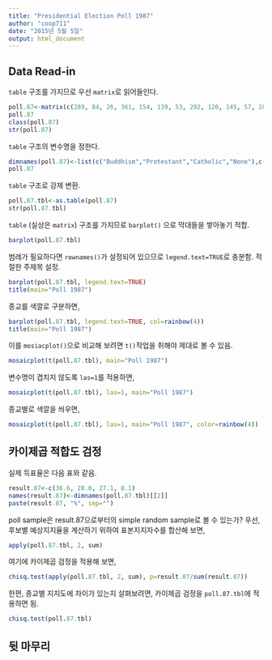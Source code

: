 ```yaml
---
title: "Presidential Election Poll 1987"
author: "coop711"
date: "2015년 5월 5일"
output: html_document
---
```


Data Read-in
------------

`table` 구조를 가지므로 우선 `matrix`로 읽어들인다.

```r
poll.87<-matrix(c(289, 84, 26, 361, 154, 139, 53, 292, 126, 145, 57, 287, 61, 29, 11, 80), nrow=4, ncol=4)
poll.87
class(poll.87)
str(poll.87)
```

`table` 구조의 변수명을 정한다.

```r
dimnames(poll.87)<-list(c("Buddhism","Protestant","Catholic","None"),c("Roh","YS","DJ","JP"))
poll.87
```

`table` 구조로 강제 변환.

```r
poll.87.tbl<-as.table(poll.87)
str(poll.87.tbl)
```

`table` (실상은 `matrix`) 구조를 가지므로 `barplot()` 으로 막대들을 쌓아놓기 적합.

```r
barplot(poll.87.tbl)
```

범례가 필요하다면 `rownames()`가 설정되어 있으므로 `legend.text=TRUE`로 충분함. 적절한 주제목 설정.

```r
barplot(poll.87.tbl, legend.text=TRUE)
title(main="Poll 1987")
```

종교를 색깔로 구분하면,

```r
barplot(poll.87.tbl, legend.text=TRUE, col=rainbow(4))
title(main="Poll 1987")
```


이를 `mosiacplot()`으로 비교해 보려면 `t()`작업을 취해야 제대로 볼 수 있음.

```r
mosaicplot(t(poll.87.tbl), main="Poll 1987")
```

변수명이 겹치지 않도록 `las=1`를 적용하면,

```r
mosaicplot(t(poll.87.tbl), las=1, main="Poll 1987")
```

종교별로 색깔을 씌우면,

```r
mosaicplot(t(poll.87.tbl), las=1, main="Poll 1987", color=rainbow(4))
```

카이제곱 적합도 검정
--------------------

실제 득표율은 다음 표와 같음.

```r
result.87<-c(36.6, 28.0, 27.1, 8.1)
names(result.87)<-dimnames(poll.87.tbl)[[2]]
paste(result.87, "%", sep="")
```

poll sample은 result.87으로부터의 simple random sample로 볼 수 있는가?
우선, 후보별 예상지지율을 계산하기 위하여 표본지지자수를 합산해 보면,

```r
apply(poll.87.tbl, 2, sum)
```

여기에 카이제곱 검정을 적용해 보면,

```r
chisq.test(apply(poll.87.tbl, 2, sum), p=result.87/sum(result.87))
```

한편, 종교별 지지도에 차이가 있는지 살펴보려면, 카이제곱 검정을 `poll.87.tbl`에 적용하면 됨.

```r
chisq.test(poll.87.tbl)
```


뒷 마무리
---------

